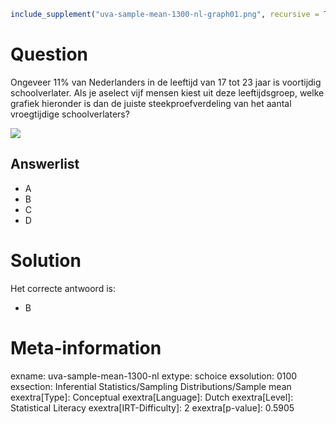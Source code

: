 ```r
include_supplement("uva-sample-mean-1300-nl-graph01.png", recursive = TRUE)
```

Question
========

Ongeveer 11% van Nederlanders in de leeftijd van 17 tot 23 jaar is
voortijdig schoolverlater. Als je aselect vijf mensen kiest uit deze
leeftijdsgroep, welke grafiek hieronder is dan de juiste
steekproefverdeling van het aantal vroegtijdige schoolverlaters?

![](uva-sample-mean-1300-nl-graph01.png)

Answerlist
----------

* A
* B
* C
* D

Solution
========

Het correcte antwoord is: 

* B

Meta-information
================
exname: uva-sample-mean-1300-nl
extype: schoice
exsolution: 0100
exsection: Inferential Statistics/Sampling Distributions/Sample mean
exextra[Type]: Conceptual
exextra[Language]: Dutch
exextra[Level]: Statistical Literacy
exextra[IRT-Difficulty]: 2
exextra[p-value]: 0.5905
